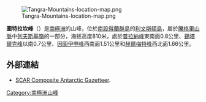 {{no footnotes|time=2013-10-29T04:05:06+00:00}}
[[Image:Tangra-Mountains-location-map.png|thumb]]

'''圖特拉坎峰'''（{{lang-en|Tutrakan Peak}}）是[[南極洲|南極洲]]的山峰，位於[[南設得蘭群島|南設得蘭群島]]的[[利文斯頓島|利文斯頓島]]，屬於[[騰格里山脈|騰格里山脈]]中[[列夫斯基嶺|列夫斯基嶺]]的一部分，海拔高度810米，處於[[普拉納峰|普拉納峰]]東南面0.8公里、[[錫塔爾克峰|錫塔爾克峰]]以南0.7公里、[[因圖伊申峰|因圖伊申峰]]西南面1.51公里和[[赫爾梅特峰|赫爾梅特峰]]西北面1.66公里。

{{coord|62|39|11.8|S|60|03|25.5|W|display=title}}

==外部連結==
* [http://data.aad.gov.au/aadc/gaz/scar/ SCAR Composite Antarctic Gazetteer]{{WebCite|url=https://www.webcitation.org/5ug2CfC7m?url=http://data.aad.gov.au/aadc/gaz/scar/ |date=20101202140255 |dateformat=iso }}.

{{Antarctica-geo-stub}}
[[Category:南極洲山峰|Category:南極洲山峰]]